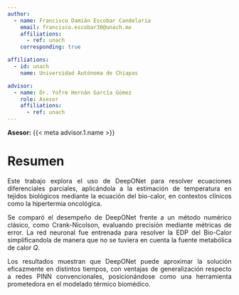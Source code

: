 ```yaml
---
author:
  - name: Francisco Damián Escobar Candelaria
    email: francisco.escobar30@unach.mx
    affiliations:
      - ref: unach
    corresponding: true

affiliations:
  - id: unach
    name: Universidad Autónoma de Chiapas

advisor:
  - name: Dr. Yofre Hernán García Gómez
    role: Asesor
    affiliations:
      - ref: unach
---
```


::: {.author-advisor}
**Asesor:** {{< meta advisor.1.name >}}
:::

# Resumen {.unnumbered}
::: {style="text-align: justify"}
Este trabajo explora el uso de DeepONet para resolver ecuaciones diferenciales parciales, aplicándola a la estimación de temperatura en tejidos biológicos mediante la ecuación del bio-calor, en contextos clínicos como la hipertermia oncológica.

Se comparó el desempeño de DeepONet frente a un método numérico clásico, como Crank-Nicolson, evaluando precisión mediante métricas de error. La red neuronal fue entrenada para resolver la EDP del Bio-Calor simplificandola de manera que no se tuviera en cuenta la fuente metabólica de calor $Q$.

Los resultados muestran que DeepONet puede aproximar la solución eficazmente en distintos tiempos, con ventajas de generalización respecto a redes PINN convencionales, posicionándose como una herramienta prometedora en el modelado térmico biomédico.


:::
